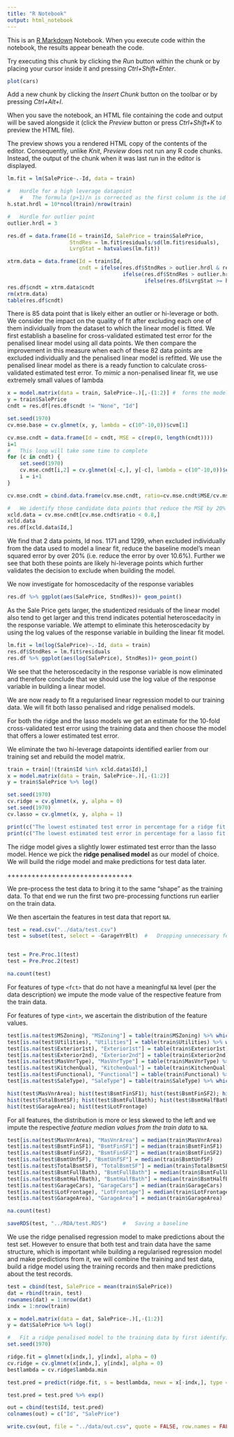 ```yaml
---
title: "R Notebook"
output: html_notebook
---
```


This is an [R Markdown](http://rmarkdown.rstudio.com) Notebook. When you execute code within the notebook, the results appear beneath the code. 

Try executing this chunk by clicking the *Run* button within the chunk or by placing your cursor inside it and pressing *Ctrl+Shift+Enter*. 

```r
plot(cars)
```

Add a new chunk by clicking the *Insert Chunk* button on the toolbar or by pressing *Ctrl+Alt+I*.

When you save the notebook, an HTML file containing the code and output will be saved alongside it (click the *Preview* button or press *Ctrl+Shift+K* to preview the HTML file).

The preview shows you a rendered HTML copy of the contents of the editor. Consequently, unlike *Knit*, *Preview* does not run any R code chunks. Instead, the output of the chunk when it was last run in the editor is displayed.


```r
lm.fit = lm(SalePrice~.-Id, data = train)

#   Hurdle for a high leverage datapoint
    #   The formula (p+1)/n is corrected as the first column is the id col
h.stat.hrdl = 10*ncol(train)/nrow(train)

#   Hurdle for outlier point
outlier.hrdl = 3

res.df = data.frame(Id = train$Id, SalePrice = train$SalePrice, 
                    StndRes = lm.fit$residuals/sd(lm.fit$residuals), 
                    LvrgStat = hatvalues(lm.fit))

xtrm.data = data.frame(Id = train$Id, 
                       cndt = ifelse(res.df$StndRes > outlier.hrdl & res.df$LvrgStat >= h.stat.hrdl, "Both", 
                                     ifelse(res.df$StndRes > outlier.hrdl, "Outlier", 
                                            ifelse(res.df$LvrgStat >= h.stat.hrdl, "HiLeverage", "None"))))
res.df$cndt = xtrm.data$cndt
rm(xtrm.data)
table(res.df$cndt)

```

There is 85 data point that is likely either an outlier or hi-leverage or both. We consider the impact on the quality of fit after excluding each one of them individually from the dataset to which the linear model is fitted.
We first establish a baseline for cross-validated estimated test error for the penalised linear model using all data points. We then compare the improvement in this measure when each of these 82 data points are excluded individually and the penalised linear model is refitted.
    We use the penalised linear model as there is a ready function to calculate cross-validated estimated test error. To *mimic* a non-penalised linear fit, we use extremely small values of lambda

```r
x = model.matrix(data = train, SalePrice~.)[,-(1:2)] #  forms the model matrix and then drops the first two                                                             columns
y = train$SalePrice
cndt = res.df[res.df$cndt != "None", "Id"]

set.seed(1970)
cv.mse.base = cv.glmnet(x, y, lambda = c(10^-10,0))$cvm[1]

cv.mse.cndt = data.frame(Id = cndt, MSE = c(rep(0, length(cndt))))
i=1
#   This loop will take some time to complete
for (c in cndt) { 
    set.seed(1970) 
    cv.mse.cndt[i,2] = cv.glmnet(x[-c,], y[-c], lambda = c(10^-10,0))$cvm[1] 
    i = i+1
}

cv.mse.cndt = cbind.data.frame(cv.mse.cndt, ratio=cv.mse.cndt$MSE/cv.mse.base)

#   We identify those candidate data points that reduce the MSE by 20% i.e. mean error ~10%
xcld.data = cv.mse.cndt[cv.mse.cndt$ratio < 0.8,]
xcld.data
res.df[xcld.data$Id,]
```

We find that 2 data points, Id nos. 1171 and 1299, when excluded individually from the data used to model a linear fit, reduce the baseline model's mean squared error by over 20% (i.e. reduce the error by over 10.6%). Further we see that both these points are likely hi-leverage points which further validates the decision to exclude when building the model.

We now investigate for homoscedacity of the response variables

```r
res.df %>% ggplot(aes(SalePrice, StndRes))+ geom_point()

```

As the Sale Price gets larger, the studentized residuals of the linear model also tend to get larger and this trend indicates potential heteroscedacity in the response variable. We attempt to eliminate this heteroscedacity by using the log values of the response variable in building the linear fit model.

```r
lm.fit = lm(log(SalePrice)~.-Id, data = train)
res.df$StndRes = lm.fit$residuals
res.df %>% ggplot(aes(log(SalePrice), StndRes))+ geom_point()

```

We see that the heteroscedacity in the response variable is now eliminated and therefore conclude that we should use the log value of the response variable in building a linear model.

We are now ready to fit a regularised linear regression model to our training data. We will fit both lasso penalised and ridge penalised models.

For both the ridge and the lasso models we get an estimate for the 10-fold cross-validated test error using the training data and then choose the model that offers a lower estimated test error.

We eliminate the two hi-leverage datapoints identified earlier from our training set and rebuild the model matrix.

```r
train = train[!(train$Id %in% xcld.data$Id),]
x = model.matrix(data = train, SalePrice~.)[,-(1:2)]
y = train$SalePrice %>% log()

set.seed(1970)
cv.ridge = cv.glmnet(x, y, alpha = 0)
set.seed(1970)
cv.lasso = cv.glmnet(x, y, alpha = 1)

print(c("The lowest estimated test error in percentage for a ridge fit is ", round((min(cv.ridge$cvm)*100), 2)))
print(c("The lowest estimated test error in percentage for a lasso fit is ", round((min(cv.lasso$cvm)*100), 2)))

```

The ridge model gives a slightly lower estimated test error than the lasso model. Hence we pick the **ridge penalised model** as our model of choice. We will build the ridge model and make predictions for test data later.

+++++++++++++++++++++++++++++++

We pre-process the test data to bring it to the same "shape" as the training data. To that end we run the first two pre-processing functions run earlier on the train data.

We then ascertain the features in test data that report `NA`.

```r
test = read.csv("../data/test.csv")
test = subset(test, select = -GarageYrBlt)  #   Dropping unnecessary feature


test = Pre.Proc.1(test)
test = Pre.Proc.2(test)

na.count(test)

```

For features of type `<fct>` that do not have a meaningful `NA` level (per the data description) we impute the mode value of the respective feature from the train data. 

For features of type `<int>`, we ascertain the distribution of the feature values.

```r
test[is.na(test$MSZoning), "MSZoning"] = table(train$MSZoning) %>% which.max() %>% names(.)
test[is.na(test$Utilities), "Utilities"] = table(train$Utilities) %>% which.max() %>% names(.)
test[is.na(test$Exterior1st), "Exterior1st"] = table(train$Exterior1st) %>% which.max() %>% names(.)
test[is.na(test$Exterior2nd), "Exterior2nd"] = table(train$Exterior2nd) %>% which.max() %>% names(.)
test[is.na(test$MasVnrType), "MasVnrType"] = table(train$MasVnrType) %>% which.max() %>% names(.)
test[is.na(test$KitchenQual), "KitchenQual"] = table(train$KitchenQual) %>% which.max() %>% names(.)
test[is.na(test$Functional), "Functional"] = table(train$Functional) %>% which.max() %>% names(.)
test[is.na(test$SaleType), "SaleType"] = table(train$SaleType) %>% which.max() %>% names(.)

hist(test$MasVnrArea); hist(test$BsmtFinSF1); hist(test$BsmtFinSF2); hist(test$BsmtUnfSF); 
hist(test$TotalBsmtSF); hist(test$BsmtFullBath); hist(test$BsmtHalfBath); hist(test$GarageCars); 
hist(test$GarageArea); hist(test$LotFrontage)

```

For all features, the distribution is more or less skewed to the left and we impute the respective *feature median values from the train data* to `NA`. 

```r
test[is.na(test$MasVnrArea), "MasVnrArea"] = median(train$MasVnrArea)
test[is.na(test$BsmtFinSF1), "BsmtFinSF1"] = median(train$BsmtFinSF1)
test[is.na(test$BsmtFinSF2), "BsmtFinSF2"] = median(train$BsmtFinSF2)
test[is.na(test$BsmtUnfSF), "BsmtUnfSF"] = median(train$BsmtUnfSF)
test[is.na(test$TotalBsmtSF), "TotalBsmtSF"] = median(train$TotalBsmtSF)
test[is.na(test$BsmtFullBath), "BsmtFullBath"] = median(train$BsmtFullBath)
test[is.na(test$BsmtHalfBath), "BsmtHalfBath"] = median(train$BsmtHalfBath)
test[is.na(test$GarageCars), "GarageCars"] = median(train$GarageCars)
test[is.na(test$LotFrontage), "LotFrontage"] = median(train$LotFrontage)
test[is.na(test$GarageArea), "GarageArea"] = median(train$GarageArea)

na.count(test)

saveRDS(test, "../RDA/test.RDS")     #   Saving a baseline

```

We use the ridge penalised regression model to make predictions about the test set. However to ensure that both test and train data have the same structure, which is important while building a regularised regression model and make predictions from it, we will combine the training and test data, build a ridge model using the training records and then make predictions about the test records.

```r
test = cbind(test, SalePrice = mean(train$SalePrice))
dat = rbind(train, test)
rownames(dat) = 1:nrow(dat)
indx = 1:nrow(train)

x = model.matrix(data = dat, SalePrice~.)[,-(1:2)]
y = dat$SalePrice %>% log()

#   Fit a ridge penalised model to the training data by first identifying the best value of lambda
set.seed(1970)

ridge.fit = glmnet(x[indx,], y[indx], alpha = 0)
cv.ridge = cv.glmnet(x[indx,], y[indx], alpha = 0)
bestlambda = cv.ridge$lambda.min

test.pred = predict(ridge.fit, s = bestlambda, newx = x[-indx,], type = "response")

test.pred = test.pred %>% exp()

out = cbind(test$Id, test.pred)
colnames(out) = c("Id", "SalePrice")

write.csv(out, file = "../data/out.csv", quote = FALSE, row.names = FALSE)
```

